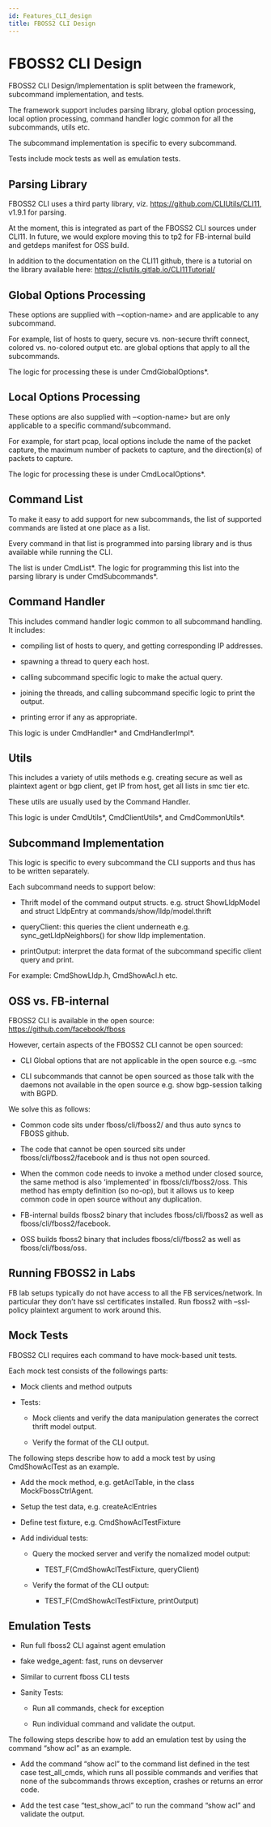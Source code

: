 ```yaml
---
id: Features_CLI_design
title: FBOSS2 CLI Design
---
```


# FBOSS2 CLI Design

FBOSS2 CLI Design/Implementation is split between the framework, subcommand implementation, and tests.

The framework support includes parsing library, global option processing, local option processing, command handler logic common for all the subcommands, utils etc.

The subcommand implementation is specific to every subcommand.

Tests include mock tests as well as emulation tests.

## Parsing Library

FBOSS2 CLI uses a third party library, viz. https://github.com/CLIUtils/CLI11, v1.9.1 for parsing.

At the moment, this is integrated as part of the FBOSS2 CLI sources under CLI11. In future, we would explore moving this to tp2 for FB-internal build and getdeps manifest for OSS build.

In addition to the documentation on the CLI11 github, there is a tutorial on the library available here: https://cliutils.gitlab.io/CLI11Tutorial/

## Global Options Processing

These options are supplied with –\<option-name\> and are applicable to any subcommand.

For example, list of hosts to query, secure vs. non-secure thrift connect, colored vs. no-colored output etc. are global options that apply to all the subcommands.

The logic for processing these is under CmdGlobalOptions*.

## Local Options Processing

These options are also supplied with –\<option-name\> but are only applicable to a specific command/subcommand.

For example, for start pcap, local options include the name of the packet capture, the maximum number of packets to capture, and the direction(s) of packets to capture.

The logic for processing these is under CmdLocalOptions*.

## Command List

To make it easy to add support for new subcommands, the list of supported commands are listed at one place as a list.

Every command in that list is programmed into parsing library and is thus available while running the CLI.

The list is under CmdList*. The logic for programming this list into the parsing library is under CmdSubcommands*.

## Command Handler

This includes command handler logic common to all subcommand handling. It includes:

* compiling list of hosts to query, and getting corresponding IP addresses.

* spawning a thread to query each host.

* calling subcommand specific logic to make the actual query.

* joining the threads, and calling subcommand specific logic to print the output.

* printing error if any as appropriate.


This logic is under CmdHandler* and CmdHandlerImpl*.

## Utils

This includes a variety of utils methods e.g. creating secure as well as plaintext agent or bgp client, get IP from host, get all lists in smc tier etc.

These utils are usually used by the Command Handler.

This logic is under CmdUtils*, CmdClientUtils*, and CmdCommonUtils*.

## Subcommand Implementation

This logic is specific to every subcommand the CLI supports and thus has to be written separately.

Each subcommand needs to support below:

* Thrift model of the command output structs. e.g. struct ShowLldpModel and struct LldpEntry at commands/show/lldp/model.thrift

* queryClient: this queries the client underneath e.g. sync_getLldpNeighbors() for show lldp implementation.

* printOutput: interpret the data format of the subcommand specific client query and print.


For example: CmdShowLldp.h, CmdShowAcl.h etc.

## OSS vs. FB-internal

FBOSS2 CLI is available in the open source: https://github.com/facebook/fboss

However, certain aspects of the FBOSS2 CLI cannot be open sourced:

* CLI Global options that are not applicable in the open source e.g. –smc

* CLI subcommands that cannot be open sourced as those talk with the daemons not available in the open source e.g. show bgp-session talking with BGPD.


We solve this as follows:

* Common code sits under fboss/cli/fboss2/ and thus auto syncs to FBOSS github.

* The code that cannot be open sourced sits under fboss/cli/fboss2/facebook and is thus not open sourced.

* When the common code needs to invoke a method under closed source, the same method is also ‘implemented’ in fboss/cli/fboss2/oss. This method has empty definition (so no-op), but it allows us to keep common code in open source without any duplication.

* FB-internal builds fboss2 binary that includes fboss/cli/fboss2 as well as fboss/cli/fboss2/facebook.

* OSS builds fboss2 binary that includes fboss/cli/fboss2 as well as fboss/cli/fboss/oss.


## Running FBOSS2 in Labs

FB lab setups typically do not have access to all the FB services/network. In particular they don’t have ssl certificates installed. Run fboss2 with –ssl-policy plaintext argument to work around this.

## Mock Tests

FBOSS2 CLI requires each command to have mock-based unit tests.

Each mock test consists of the followings parts:

* Mock clients and method outputs

* Tests:

   * Mock clients and verify the data manipulation generates the correct thrift model output.

   * Verify the format of the CLI output.


The following steps describe how to add a mock test by using CmdShowAclTest as an example.

* Add the mock method, e.g. getAclTable, in the class MockFbossCtrlAgent.

* Setup the test data, e.g. createAclEntries

* Define test fixture, e.g. CmdShowAclTestFixture

* Add individual tests:

   * Query the mocked server and verify the nomalized model output:

      * TEST_F(CmdShowAclTestFixture, queryClient)

   * Verify the format of the CLI output:

      * TEST_F(CmdShowAclTestFixture, printOutput)


## Emulation Tests

* Run full fboss2 CLI against agent emulation

* fake wedge_agent: fast, runs on devserver

* Similar to current fboss CLI tests

* Sanity Tests:

   * Run all commands, check for exception

   * Run individual command and validate the output.


The following steps describe how to add an emulation test by using the command “show acl” as an example.

* Add the command “show acl” to the command list defined in the test case test_all_cmds, which runs all possible commands and verifies that none of the subcommands throws exception, crashes or returns an error code.

* Add the test case “test_show_acl” to run the command “show acl” and validate the output.
